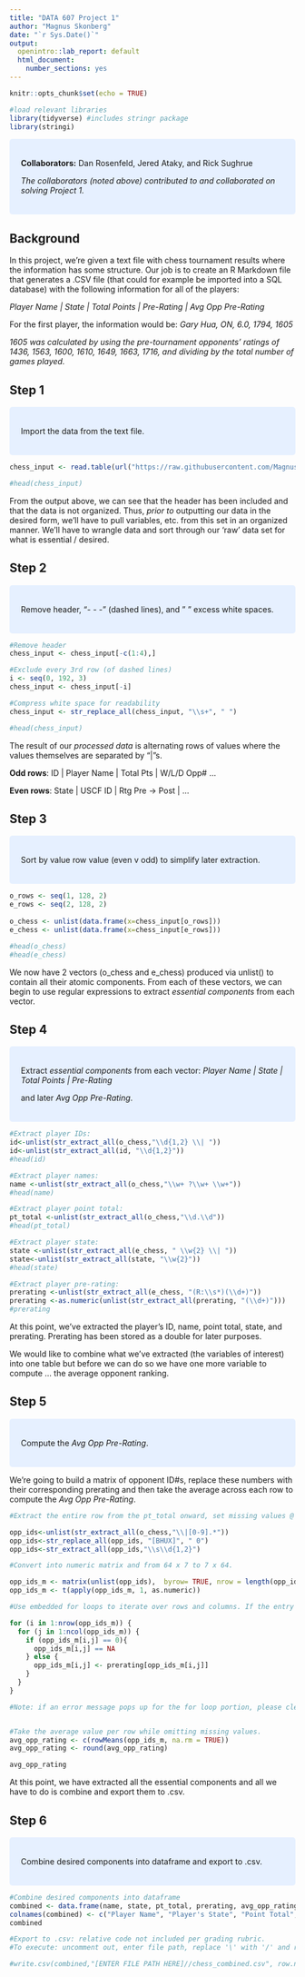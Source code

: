 ---
title: "DATA 607 Project 1"
author: "Magnus Skonberg"
date: "`r Sys.Date()`"
output: 
  openintro::lab_report: default
  html_document:
    number_sections: yes
---

```{r setup, include=FALSE}
knitr::opts_chunk$set(echo = TRUE)
```

```{r libraries, include=FALSE}
#load relevant libraries
library(tidyverse) #includes stringr package
library(stringi)
```

<style>
div.blue { background-color:#e6f0ff; border-radius: 5px; padding: 20px;}
</style>
<div class = "blue">

**Collaborators:** Dan Rosenfeld, Jered Ataky, and Rick Sughrue

*The collaborators (noted above) contributed to and collaborated on solving Project 1.*

</div> \hfill\break


## Background
In this project, we’re given a text file with chess tournament results where the information has some structure. Our job is to create an R Markdown file that generates a .CSV file (that could for example be imported into a SQL database)
with the following information for all of the players:

*Player Name | State | Total Points | Pre-Rating | Avg Opp Pre-Rating*

For the first player, the information would be:
*Gary Hua, ON, 6.0, 1794, 1605*

*1605 was calculated by using the pre-tournament opponents’ ratings of 1436, 1563, 1600, 1610, 1649, 1663, 1716, and dividing by the total number of games played.*

## Step 1

<style>
div.blue { background-color:#e6f0ff; border-radius: 5px; padding: 20px;}
</style>
<div class = "blue">

Import the data from the text file.

</div> \hfill\break



```{r}
chess_input <- read.table(url("https://raw.githubusercontent.com/Magnus-PS/CUNY-SPS-DATA-607/Project-1/tournamentinfo.txt"), sep = ",")

#head(chess_input)
```
From the output above, we can see that the header has been included and that the data is not organized. Thus, *prior to* outputting our data in the desired form, we'll have to pull variables, etc. from this set in an organized manner. We'll have to wrangle data and sort through our 'raw' data set for what is essential / desired.

## Step 2

<style>
div.blue { background-color:#e6f0ff; border-radius: 5px; padding: 20px;}
</style>
<div class = "blue">

Remove header, "- - -" (dashed lines), and "  " excess white spaces.

</div> \hfill\break

```{r}
#Remove header
chess_input <- chess_input[-c(1:4),]

#Exclude every 3rd row (of dashed lines)
i <- seq(0, 192, 3)
chess_input <- chess_input[-i]

#Compress white space for readability
chess_input <- str_replace_all(chess_input, "\\s+", " ")

#head(chess_input)

```

The result of our *processed data* is alternating rows of values where the values themselves are separated by "|"s.

**Odd rows**: ID | Player Name | Total Pts | W/L/D Opp# ...

**Even rows**: State | USCF ID | Rtg Pre -> Post | ...

## Step 3

<style>
div.blue { background-color:#e6f0ff; border-radius: 5px; padding: 20px;}
</style>
<div class = "blue">

Sort by value row value (even v odd) to simplify later extraction. 

</div> \hfill\break

```{r}

o_rows <- seq(1, 128, 2)
e_rows <- seq(2, 128, 2)
  
o_chess <- unlist(data.frame(x=chess_input[o_rows]))
e_chess <- unlist(data.frame(x=chess_input[e_rows]))

#head(o_chess)
#head(e_chess)

```
We now have 2 vectors (o_chess and e_chess) produced via unlist() to contain all their atomic components. From each of these vectors, we can begin to use regular expressions to extract *essential components* from each vector.

## Step 4

<style>
div.blue { background-color:#e6f0ff; border-radius: 5px; padding: 20px;}
</style>
<div class = "blue">

Extract *essential components* from each vector: *Player Name | State | Total Points | Pre-Rating*

and later *Avg Opp Pre-Rating*.

</div> \hfill\break


```{r}
#Extract player IDs: 
id<-unlist(str_extract_all(o_chess,"\\d{1,2} \\| "))
id<-unlist(str_extract_all(id, "\\d{1,2}"))
#head(id)

#Extract player names:
name <-unlist(str_extract_all(o_chess,"\\w+ ?\\w+ \\w+"))
#head(name)

#Extract player point total:
pt_total <-unlist(str_extract_all(o_chess,"\\d.\\d"))
#head(pt_total)

#Extract player state:
state <-unlist(str_extract_all(e_chess, " \\w{2} \\| "))
state<-unlist(str_extract_all(state, "\\w{2}"))
#head(state)

#Extract player pre-rating:
prerating <-unlist(str_extract_all(e_chess, "(R:\\s*)(\\d+)"))
prerating <-as.numeric(unlist(str_extract_all(prerating, "(\\d+)")))
#prerating
```
At this point, we've extracted the player's ID, name, point total, state, and prerating. Prerating has been stored as a double for later purposes.

We would like to combine what we've extracted (the variables of interest) into one table but before we can do so we have one more variable to compute ... the average opponent ranking.

## Step 5

<style>
div.blue { background-color:#e6f0ff; border-radius: 5px; padding: 20px;}
</style>
<div class = "blue">

Compute the *Avg Opp Pre-Rating*.

</div> \hfill\break

We're going to build a matrix of opponent ID#s, replace these numbers with their corresponding prerating and then take the average across each row to compute the *Avg Opp Pre-Rating*.

```{r}
#Extract the entire row from the pt_total onward, set missing values @ B,H,U and X to be " 0" and then extract digits.

opp_ids<-unlist(str_extract_all(o_chess,"\\|[0-9].*"))
opp_ids<-str_replace_all(opp_ids, "[BHUX]", " 0")
opp_ids<-str_extract_all(opp_ids,"\\s\\d{1,2}")

#Convert into numeric matrix and from 64 x 7 to 7 x 64.

opp_ids_m <- matrix(unlist(opp_ids),  byrow= TRUE, nrow = length(opp_ids))
opp_ids_m <- t(apply(opp_ids_m, 1, as.numeric))

#Use embedded for loops to iterate over rows and columns. If the entry is 0, replace it with NA. Otherwise, replace the id# with its corresponding preratings.

for (i in 1:nrow(opp_ids_m)) {
  for (j in 1:ncol(opp_ids_m)) {
    if (opp_ids_m[i,j] == 0){
      opp_ids_m[i,j] == NA
    } else {
      opp_ids_m[i,j] <- prerating[opp_ids_m[i,j]]
    }
  }
}

#Note: if an error message pops up for the for loop portion, please clear objects from workspace and run again.


#Take the average value per row while omitting missing values.
avg_opp_rating <- c(rowMeans(opp_ids_m, na.rm = TRUE))
avg_opp_rating <- round(avg_opp_rating)

avg_opp_rating
```

At this point, we have extracted all the essential components and all we have to do is combine and export them to .csv.

## Step 6

<style>
div.blue { background-color:#e6f0ff; border-radius: 5px; padding: 20px;}
</style>
<div class = "blue">

Combine desired components into dataframe and export to .csv.

</div> \hfill\break


```{r}
#Combine desired components into dataframe
combined <- data.frame(name, state, pt_total, prerating, avg_opp_rating)
colnames(combined) <- c("Player Name", "Player's State", "Point Total", "Pre Rating", "Avg Opponent Rating") #waiting to calculate and add avg_opp_rating
combined

#Export to .csv: relative code not included per grading rubric.
#To execute: uncomment out, enter file path, replace '\' with '/' and run.

#write.csv(combined,"[ENTER FILE PATH HERE]//chess_combined.csv", row.names = FALSE)


```
